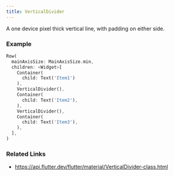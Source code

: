 ```yaml
---
title: VerticalDivider
---
```


A one device pixel thick vertical line, with padding on either side.

### Example

```dart liveslice=VerticalDivider
Row(
  mainAxisSize: MainAxisSize.min,
  children: <Widget>[
    Container(
      child: Text('Item1')
    ),
    VerticalDivider(),
    Container(
      child: Text('Item2'),
    ),
    VerticalDivider(),
    Container(
      child: Text('Item3'),
    ),
  ],
)
```


### Related Links
- https://api.flutter.dev/flutter/material/VerticalDivider-class.html
